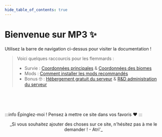 ```yaml
---
hide_table_of_contents: true
---
```




# Bienvenue sur MP3 ✨

Utilisez la barre de navigation ci-dessus pour visiter la documentation !

> Voici quelques raccourcis pour les flemmards :
> * Survie : <a href="/survie/coordonnees/monde">Coordonnées principales</a> & <a href="/survie/coordonnees/biomes"> Coordonnées des biomes</a>
> * Mods : <a href="/survie/mods">Comment installer les mods recommandés</a>
> * Bonus 🤓 : [Hébergement gratuit du serveur](https://github.com/AmberstoneDream/FreeVirtualMachineCloudHosting) & [R&D administration du serveur](https://github.com/AmberstoneDream/ProxyServerResearch)

<br />

<Index />
<br />
<br />

:::info Épinglez-moi !
Pensez à mettre ce site dans vos favoris ❤️
:::
<br />

<center>
<span style={{
    background: 'linear-gradient(45deg, #ff3ed5 0%, #52dfff 50%, #16ff9e 100%)',
    WebkitBackgroundClip: 'text',
    WebkitTextFillColor: 'transparent',
    fontWeight: 'bold'
    }}>_Si vous souhaitez ajouter des choses sur ce site, n'hésitez pas à me le demander ! - Atri'_</span>
</center>

